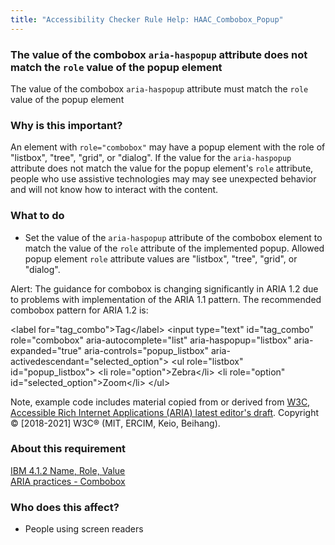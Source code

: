 ```yaml
---
title: "Accessibility Checker Rule Help: HAAC_Combobox_Popup"
---
```


<div className="toolHelp">
<Row>
<Column colLg={16} colMd={8} colSm={4} className="toolHead">

### The value of the combobox `aria-haspopup` attribute does not match the `role` value of the popup element

<div id="locLevel"></div>

The value of the combobox `aria-haspopup` attribute must match the `role` value of the popup element

</Column>
</Row>
<Row>
<Column colLg={11} colMd={5} colSm={4} className="toolMain">

### Why is this important?

An element with `role="combobox"` may have a popup element with the role of "listbox", "tree", "grid", or "dialog". If the value for the `aria-haspopup` attribute does not match the value for the popup element's `role` attribute, people who use assistive technologies may may see unexpected behavior and will not know how to interact with the content.

<div id="locSnippet"></div>

### What to do

 * Set the value of the `aria-haspopup` attribute of the combobox element to match the value of the `role` attribute of the implemented popup. Allowed popup element `role` attribute values are "listbox", "tree", "grid", or "dialog".

Alert: The guidance for combobox is changing significantly in ARIA 1.2 due to problems with implementation of the ARIA 1.1 pattern. The recommended combobox pattern for ARIA 1.2 is:

<CodeSnippet type="multi" light={true}> &lt;label for="tag_combo"&gt;Tag&lt;/label&gt;
  &lt;input type="text" id="tag_combo"
      role="combobox" aria-autocomplete="list"
      aria-haspopup="listbox" aria-expanded="true"
      aria-controls="popup_listbox" aria-activedescendant="selected_option"&gt;
   &lt;ul role="listbox" id="popup_listbox"&gt;
      &lt;li role="option"&gt;Zebra&lt;/li&gt;
      &lt;li role="option" id="selected_option"&gt;Zoom&lt;/li&gt;
   &lt;/ul&gt;</CodeSnippet>

Note, example code includes material copied from or derived from [W3C, Accessible Rich Internet Applications (ARIA) latest editor's draft](https://w3c.github.io/aria-practices/#combobox). Copyright © [2018-2021] W3C® (MIT, ERCIM, Keio, Beihang).

</Column>
<Column colLg={5} colMd={3} colSm={4} className="toolLeft">

### About this requirement

[IBM 4.1.2 Name, Role, Value](https://www.ibm.com/able/requirements/requirements/#4_1_2)  
[ARIA practices - Combobox](https://w3c.github.io/aria-practices/#combobox)

### Who does this affect?

 * People using screen readers

</Column>
</Row>
</div>

